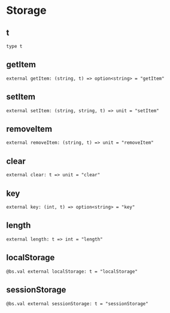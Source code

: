 # Storage

## t

```res prelude sig
type t
```

## getItem

```res sig
external getItem: (string, t) => option<string> = "getItem"
```

## setItem

```res sig
external setItem: (string, string, t) => unit = "setItem"
```

## removeItem

```res sig
external removeItem: (string, t) => unit = "removeItem"
```

## clear

```res sig
external clear: t => unit = "clear"
```

## key

```res sig
external key: (int, t) => option<string> = "key"
```

## length

```res sig
external length: t => int = "length"
```

## localStorage

```res sig
@bs.val external localStorage: t = "localStorage"
```

## sessionStorage

```res sig
@bs.val external sessionStorage: t = "sessionStorage"
```
